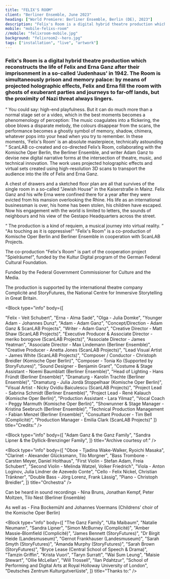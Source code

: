 ```yaml
---
title: "FELIX'S ROOM"
client: "Berliner Ensemble, June 2023"
heading: ["World Premiere: Berliner Ensemble, Berlin (DE), 2023"]
description: "Felix's Room is a digital hybrid theatre production which reconstructs the life of Felix and Erna Ganz after their imprisonment in a so-called 'Judenhaus' in 1942."
mobile: "mobile-felixs-room"
//mobile: "felixroom-mobile.jpg"
background: "felixroom2--hero.jpg"
tags: ["installation", "live", "artwork"]
---
```



### Felix's Room is a digital hybrid theatre production which reconstructs the life of Felix and Erna Ganz after their imprisonment in a so-called 'Judenhaus' in 1942. The Room is simultaneously prison and memory palace: by means of projected holographic effects, Felix and Erna fill the room with ghosts of exuberant parties and journeys to far-off lands, but the proximity of Nazi threat always lingers.

<Quote cite="Süddeutsche Zeitung">
  <q>
    You could say: high-end playfulness. But it can do much more than a normal
    stage set or a video, which in the best moments becomes a phenomenology of
    perception: The music coagulates into a flickering, the oboe blows a
    disparate melody, the colours disappear from the scans, the performance
    becomes a ghostly symbol of memory, shadow, chimera, whatever pops into your
    head when you try to remember. In these moments, 'Felix's Room' is an
    absolute masterpiece, technically astounding
  </q>
</Quote>
ScanLAB co-created and co-directed Felix’s Room, collaborating with the Komische
Oper Berlin, the Berliner Ensemble, and writer Adam Ganz to devise new digital narrative
forms at the intersection of theatre, music, and technical innovation. The work uses
projected holographic effects and virtual sets created using high-resolution 3D scans
to transport the audience into the life of Felix and Erna Ganz.

<ImageMagic href="FelixsRoom_Body2.jpg" />

A chest of drawers and a sketched
floor plan are all that survives of the single room in a so-called "Jewish
House" in the Kaiserstraße in Mainz. Felix Ganz and his wife Erna were confined
there for a year after they were evicted from his mansion overlooking the Rhine.
His life as an international businessman is over, his home has been stolen, his
children have escaped. Now his engagement with the world is limited to letters,
the sounds of neighbours and his view of the Gestapo Headquarters across the
street.

<Quote cite="Tagesspiegel">
  <q>
    The production is a kind of requiem, a musical journey into virtual reality.
  </q>
</Quote>

<ImageMagic href="FelixsRoom_Body4.jpg" />
<ImageMagic href="FelixsRoom_Body5.jpg" />

<Quote cite="BZ">
  <q>As touching as it is oppressive!</q>
</Quote>
<ImageMagic href="FelixsRoom_Body3.jpg" />
"Felix's Room" is a co-production of Komische Oper Berlin and Berliner Ensemble
in cooperation with ScanLAB Projects.

The co-production "Felix's Room" is part of the cooperation project "Spielräume!", funded by the Kultur Digital program of the German Federal Cultural Foundation.

Funded by the Federal Government Commissioner for Culture and the Media.

The production is supported by the international theatre company Complicité and StoryFutures, the National Centre for Immersive Storytelling in Great Britain.

<Block
  type="info"
  body={[

"Felix - Veit Schubert",
"Erna - Alma Sadé",
"Olga - Julia Domke",
"Younger Adam - Johannes Dunz",
"Adam - Adam Ganz",
"Concept/Direction - Adam Ganz & ScanLAB Projects",
"Writer - Adam Ganz",
"Creative Director - Matt Shaw (ScanLAB Projects)",
"Executive Producer & Associate Director - meriko borogove (ScanLAB Projects)",
"Associate Director - James Yeatman",
"Associate Director - Max Lindemann (Berliner Ensemble)",
"Creative Producer - Anetta Jones (ScanLAB Projects)",
"Lead Visual Artist - James White (ScanLAB Projects)",
"Composer / Conductor - Christoph Breidler (Komische Oper Berlin)",
"Composer - Tonia Ko (Supported by StoryFutures)",
"Sound Designer - Benjamin Grant",
"Costume & Stage Assistant - Noemi Baumblatt (Berliner Ensemble)",
"Head of Lighting - Hans Fründt (Berliner Ensemble)",
"Dramaturg - Karolin Trachte (Berliner Ensemble)",
"Dramaturg - Julia Jordà Stoppelhaar (Komische Oper Berlin)",
"Visual Artist - Nicky Ovidiu Baiculescu (ScanLAB Projects)",
"Project Lead - Sabrina Schmidt (Berliner Ensemble)",
"Project Lead - René Kalauch (Komische Oper Berlin)",
"Production Assistant - Lara Yilmaz",
"Vocal Coach - Peggy Marmuth (Komische Oper Berlin)",
"Showrunner & Stage Manager - Kristina Seebruch (Berliner Ensemble)",
"Technical Production Management - Fabian Menzel (Berliner Ensemble)",
"Consultant Producer - Tim Bell (Complicité)",
"Production Manager - Emilia Clark (ScanLAB Projects)"
]} title="Credits:" />

<Block
  type="info"
  body={[
    "Adam Ganz & the Ganz Family",
    "Sandra Lipner & the Dyllick-Brenzinger Family",
  ]}
  title="Archive courtesy of:"
/>

<Block
  type="info"
  body={[
    "Oboe - Tjadina Wake-Walker, Ryoichi Masaka",
    "Clarinet - Alexander Glücksmann, Tilo Morgner",
    "Bass Trombone - Carsten Meyer, Daniel Holthaus",
    "First Violin - Stefan Adam, Freia Schubert",
    "Second Violin - Melinda Watzel, Volker Friedrich",
    "Viola - Anton Loginov, Julia Lindner de Azevedo Conte",
    "Cello - Felix Nickel, Christian Tränkner",
    "Double Bass - Jörg Lorenz, Frank Lässig",
    "Piano - Christoph Breidler",
  ]}
  title="Orchestra"
/>

Can be heard in sound recordings - Nina Bruns, Jonathan Kempf, Peter Moltzen, Tilo Nest (Berliner Ensemble)

As well as - Fina Bockemühl and Johannes Voermans (Childrens’ choir of the Komische Oper Berlin)

<Block
  type="info"
  body={[
    "The Ganz Family",
    "Ulla Maibaum",
    "Natalie Neumann",
    "Sandra Lipner",
    "Simon McBurney (Complicité)",
    "Amber Massie-Blomfield (Complicité)",
    "James Bennett (StoryFutures)",
    "Dr Birgit Heide (Landesmuseum)",
    "Gernot Frankhauser (Landesmuseum)",
    "Sarah Smyth (StoryFutures)",
    "Amanda Murphy (StoryFutures)",
    "Sarah Brown (StoryFutures)",
    "Bryce Lease (Central School of Speech & Drama)",
    "Tamzin Griffin",
    "Krista Vuori",
    "Taryn Surratt",
    "Wai Sum Leung",
    "Maisie Stewart",
    "Ollie McLellan",
    "Will Trossell",
    "Ilan Pdahtzur",
    "School of Performing and Digital Arts at Royal Holloway University of London",
    "Deutsches Zentrum Kulturgutverlüste",
  ]}
  title="Thanks to:"
/>
<ImageMagic href="FelixsRoom_Body3.jpg" />
